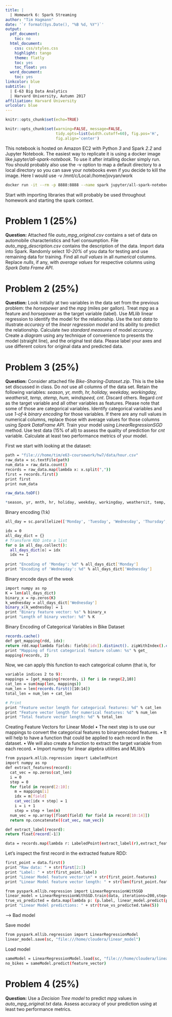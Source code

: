 ---
title: |
  | Homework 6: Spark Streaming
author: "Tim Hagmann"
date: '`r format(Sys.Date(), "%B %d, %Y")`'
output:
  pdf_document:
    toc: no
  html_document:
    css: css/styles.css
    highlight: tango
    theme: flatly
    toc: yes
    toc_float: yes
  word_document:
    toc: yes
linkcolor: blue
subtitle: |
  | E-63 Big Data Analytics
  | Harvard University, Autumn 2017
affiliation: Harvard University
urlcolor: blue
---

```{r setup, include=FALSE, warning=FALSE}
knitr::opts_chunk$set(echo=TRUE)
```

```{r global_options, include=FALSE}
knitr::opts_chunk$set(warning=FALSE, message=FALSE,
                      tidy.opts=list(width.cutoff=60), fig.pos='H',
                      fig.align='center')
```

This notebook is hosted on Amazon EC2 with Python *3* and Spark *2.2* and Jupyter Notebook. The easiest way to replicate it is using a docker image like *jupyter/all-spark-notebook*. To use it after intalling docker simply run. You should probably also use the -v option to map a default directory
to a local directory so you can save your notebooks even if you decide to kill the image. Here I would use -v /mnt/c/Local:/home/jovyan/work

```{bash eval=FALSE}
docker run -it --rm -p 8888:8888 --name spark jupyter/all-spark-notebook 
```

Start with importing libraries that will probably be used throughout homework and starting the spark context.


# Problem 1 (25%)
**Question:** Attached file *auto_mpg_original.csv* contains a set of data on automobile characteristics and fuel consumption. File *auto_mpg_description.csv* contains the description of the data.  Import data into Spark. Randomly select *10-20%* of you data for testing and use remaining data for training. Find all *null values* in all *numerical* columns. Replace *nulls*, if any, with *average values* for respective columns using *Spark Data Frame API*.


# Problem 2 (25%)
**Question:** Look initially at two variables in the data set from the previous problem: the *horsepower* and the *mpg* (miles per gallon). Treat *mpg* as a feature and *horsepower* as the target variable (label). Use *MLlib* linear regression to identify the model for the relationship. Use the *test data* to illustrate *accuracy* of the *linear regression model* and its ability to predict the relationship. Calculate *two standard measures* of model *accuracy*. Create a *diagram* using any technique of convenience to presents the model (straight line), and the original test data. Please label your axes and use different colors for original data and predicted data.

# Problem 3 (25%)
**Question:** Consider attached file *Bike-Sharing-Dataset.zip*. This is the bike set discussed in class. Do *not* use all columns of the data set. Retain the following variables: *season, yr, mnth, hr, holiday, weekday, workingday, weathersit, temp, atemp, hum, windspeed, cnt*. Discard others. Regard *cnt* as the target variable and all other variables as features.  Please note that some of those are categorical variables. Identify categorical variables and use *1-of-k* *binary encoding* for those variables. If there are any null values in numerical columns, replace those with average values for those columns using *Spark DataFrame API*. Train your model using *LinearRegressionSGD* method. Use test data (15% of all) to assess the quality of prediction for *cnt* variable. Calculate at least two performance metrics of your model.

First we start with looking at the dataset:
```{bash eval=FALSE}
path = "file:///home/tim/e63-coursework/hw7/data/hour.csv"
raw_data = sc.textFile(path)
num_data = raw_data.count()
records = raw_data.map(lambda x: x.split(","))
first = records.first()
print first
print num_data
```

```{r}
raw_data.toDF()

*season, yr, mnth, hr, holiday, weekday, workingday, weathersit, temp, atemp, hum, windspeed, cnt*
```


Binary encoding (1:k)
```{bash eval=FALSE}
all_day = sc.parallelize(['Monday', 'Tuesday', 'Wednesday', 'Thursday', 'Friday', 'Saturday', 'Sunday'])

idx = 0
all_day_dict = {}
# Transform RDD into a list
for o in all_day.collect():
  all_days_dict[o] = idx
  idx += 1
  
print "Encoding of 'Monday': %d" % all_days_dict['Monday']
print "Encoding of 'Wednesday': %d" % all_days_dict['Wednesday']
```

Binary encode days of the week
```{bash eval=FALSE}
import numpy as np
K = len(all_days_dict)
binary_x = np.zeros(K)
k_wednesday = all_days_dict['Wednesday']
binary_x[k_wednesday] = 1
print "Binary feature vector: %s" % binary_x
print "Length of binary vector: %d" % K
```

Binary Encoding of Categorical Variables in Bike Dataset
```{bash eval=FALSE}
records.cache()
def get_mapping(rdd, idx):
return rdd.map(lambda fields: fields[idx]).distinct(). zipWithIndex().collectAsMap()
print "Mapping of first categorical feature column: %s" % get_
mapping(records, 2)
```

Now, we can apply this function to each categorical column (that is, for
```{bash eval=FALSE}
variable indices 2 to 9):
mappings = [get_mapping(records, i) for i in range(2,10)]
cat_len = sum(map(len, mappings))
num_len = len(records.first()[10:14])
total_len = num_len + cat_len

# Print
print "Feature vector length for categorical features: %d" % cat_len
print "Feature vector length for numerical features: %d" % num_len
print "Total feature vector length: %d" % total_len
```

Creating Feature Vectors for Linear Model
• The next step is to use our mappings to convert the categorical features to binaryencoded
features.
• It will help to have a function that could be applied to each record in the dataset.
• We will also create a function to extract the target variable from each record.
• Import numpy for linear algebra utilities and MLlib's
```{bash eval=FALSE}
from pyspark.mllib.regression import LabeledPoint
import numpy as np
def extract_features(record):
  cat_vec = np.zeros(cat_len)
  i = 0
  step = 0
  for field in record[2:10]:
    m = mappings[i]
    idx = m[field]
    cat_vec[idx + step] = 1
    i = i + 1
    step = step + len(m)
  num_vec = np.array([float(field) for field in record[10:14]])
  return np.concatenate((cat_vec, num_vec))

def extract_label(record):
return float(record[-1])
```

```{bash eval=FALSE}
data = records.map(lambda r: LabeledPoint(extract_label(r),extract_features(r)))
```

Let's inspect the first record in the extracted feature RDD:

```{bash eval=FALSE}
first_point = data.first()
print "Raw data: " + str(first[2:])
print "Label: " + str(first_point.label)
print "Linear Model feature vector:\n" + str(first_point.features)
print "Linear Model feature vector length: " + str(len(first_point.features))
```

```{bash eval=FALSE}
from pyspark.mllib.regression import LinearRegressionWithSGD
linear_model = LinearRegressionWithSGD.train(data, iterations=200,step=0.01, intercept=False)
true_vs_predicted = data.map(lambda p: (p.label, linear_model.predict(p.features)))
print "Linear Model predictions: " + str(true_vs_predicted.take(5))
```

--> Bad model

Save model
```{bash eval=FALSE}
from pyspark.mllib.regression import LinearRegressionModel
linear_model.save(sc, "file:///home/cloudera/linear_model")
```

Load model
```{bash eval=FALSE}
sameModel = LinearRegressionModel.load(sc, "file:///home/cloudera/linear_model")
no_bikes = sameModel.predict(feature_vector)
```


# Problem 4 (25%)
**Question:** Use a *Decision Tree model* to predict *mpg* values in *auto_mpg_original.txt* data. Assess accuracy of your prediction using at least two performance metrics.
